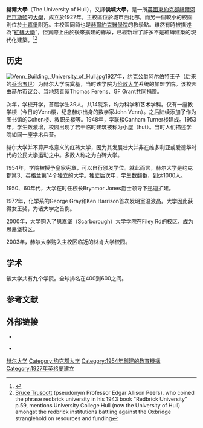 {{Infobox university
|name            =赫尔大学<br>The University of Hull
|image_name      =University of Hull Shield.png
|image_size      =260px
|motto           =''Lampada Ferens''（[[拉丁語|拉丁語]]）
|mottoeng        = Bearing the Torch [of learning]
|established     =1954 年獲大學資格<br /> 1927年赫爾大學學院
|type            =[[公立大學|公立大學]]
|endowment       = £1880萬<ref>{{cite web |url=http://www2.hull.ac.uk/pdf/Statement%20of%20Accounts%202015-16%20(Unsigned).pdf |title=University of Hull Statement of Accounts 2015/16 |publisher=University of Hull |accessdate=2 March 2017 |archive-url=https://web.archive.org/web/20170202050604/http://www2.hull.ac.uk/pdf/Statement%20of%20Accounts%202015-16%20(Unsigned).pdf |archive-date=2017-02-02 |dead-url=yes }}</ref>
|staff           =2,250<ref name="hesa.ac.uk">{{Cite web |url=http://www.hesa.ac.uk/ |title=存档副本 |access-date=2014-01-20 |archive-date=2011-09-24 |archive-url=https://web.archive.org/web/20110924152119/http://m.hesa.ac.uk/uk-he-stats/ |dead-url=no }}</ref>
|faculty         =970<ref name="hesa.ac.uk"/>
|chancellor      =[[弗吉尼亞·伯特梅勒|Baroness Bottomley of Nettlestone]]
|vice_chancellor = Professor Calie Pistorius
|head_label      = [[Visitor|Visitor]]
|head            = [[樞密院議長|The Lord President of the Council]] ''[[ex_officio|ex officio]]''
| students       = {{HESA student population|INSTID=0120}}（{{HESA year}}）<ref name="HESA citation">{{HESA citation}}</ref>
| undergrad      = {{HESA undergraduate population|INSTID=0120}}（{{HESA year}}）<ref name="HESA citation"/>
| postgrad       = {{HESA postgraduate population|INSTID=0120}}（{{HESA year}}）<ref name="HESA citation"/>
|doctoral        =
|profess         =
|city            =[[赫爾河畔京斯頓|赫爾河畔京斯頓]]<br />{{Coord|53.770263|-0.367141|display=inline|region:GB_type:edu|name=Hull campus of University of Hull}}<br /> 士嘉堡<br />{{Coord|54.264430|-0.39650|type:edu_region:GB|name=Scarborough campus of University of Hull}}
|country         =[[英格蘭|英格蘭]]
|campus          =[[都市|都市]]
|colours         = 圍巾顏色，藍色和金色 {{Scarf|start}}
{{Cell3|#010963}}{{Cell|#FFCC00}}{{Cell|#010963}}{{Cell|#FFCC00}}{{Cell3|#010963}}{{Cell|#FFCC00}}{{Cell|#010963}}{{Cell|#FFCC00}}{{Cell3|#010963}}
{{Scarf|end}}
|mascot          =
|nickname        =
|affiliations    =[[GU8|GU8]]
|footnotes       =
|website         =[http://www.hull.ac.uk/ www.hull.ac.uk]
|coor            =
|logo            =[[File:Hull_uni_logo_2010.gif|250px]]
}}{{TA
| G1 = 地名
| G2 = 人名|zh-hk:候城約克醫學院;zh-tw:赫爾約克醫學院
}}
'''赫爾大學'''（The University of Hull），又譯'''侯城大學'''，是一所[[英國|英國]][[東約克郡|東約克郡]][[赫爾河畔京斯頓|赫爾河畔京斯頓]]的[[大學|大學]]，成立於1927年。主校區位於城市西北部，而另一個較小的校園則位於[[士嘉堡|士嘉堡]]附近。主校區同時也是[[赫爾約克醫學院|赫爾約克醫學院]]的教學點。雖然有時被描述為“[[紅磚大學|紅磚大學]]”，但實際上由於後來擴建的緣故，已經新增了許多不是紅磚建築的現代化建築。<ref>{{cite news |url=http://www.independent.co.uk/student/into-university/az-uni-colleges/hull-university-of-458957.html |title=The Independent newspaper, A-Z of universities, 3rd para |publisher=Independent.co.uk |date=13 August 2010 |accessdate=29 May 2011 |location=London |archive-date=2019-03-07 |archive-url=https://web.archive.org/web/20190307054025/https://www.independent.co.uk/student/into-university/az-uni-colleges/hull-university-of-458957.html |dead-url=no }}</ref><ref>[[Bruce_Truscott|Bruce Truscott]] (pseudonym Professor Edgar Allison Peers), who coined the phrase redbrick university in his 1943 book "Redbrick University" p.59, mentions University College Hull (now the University of Hull) amongst the redbrick institutions battling against the Oxbridge stranglehold on resources and funding</ref>

== 历史 ==

[[File:Venn_Building,_University_of_Hull.jpg|thumb]]1927年，[[约克公爵|约克公爵]]阿尔伯特王子（后来的[[乔治五世|乔治五世]]）为赫尔大学院奠基，当时该学院为[[伦敦大学|伦敦大学]]系统的加盟学院。该校园由赫尔市议会、当地慈善家Thomas Ferens、GF Grant共同捐赠。

次年，学校开学，首届学生39人，共14院系，均为科学和艺术学科。仅有一座教学楼（今日的Venn楼，纪念赫尔出身的数学家John Venn）。之后陆续添加了作为图书馆的Cohen楼、教职员楼等。1948年，学联楼Canham Turner楼建成。1953年，学生数激增，校园出现了若干临时建筑被称为小屋（hut）。当时人们描述学院如同一座学术兵营。

赫尔大学并不算严格意义的红砖大学，因为其发展壮大并非在维多利亚或爱德华时代的公民大学运动之中。多数人称之为白砖大学。

1954年，学院被授予皇家宪章，可以自行颁发学位。就此而言，赫尔大学是约克郡第3、英格兰第14个独立的大学。独立后次年，学生数翻番，到达1000人。

1950、60年代，大学在时任校长Brynmor Jones爵士领导下迅速扩建。

1972年，化学系的George Gray和Ken Harrison首次发明室温液晶。大学因此获得女王奖，为诸大学之首例。

2000年，大学购入了思嘉堡（Scarborough）大学学院在Filey Rd的校区，成为思嘉堡校区。

2003年，赫尔大学购入主校区临近的林肯大学校园。

==学术==
{{Infobox UK university rankings
| ARWU_N = 
| ARWU_W =
| QS_N =53
| QS_W =551-600
| THE_N = 52
| THE_W = 401-500
| LINE_1 = 0
| Complete = 63
| The_Guardian = 54
| Times/Sunday_Times = 58
}}
该大学共有九个学院。全球排名在400到600之间。
==参考文献==
{{reflist}}
==外部链接==
{{commons category|University of Hull}}
* {{official website|http://www.hull.ac.uk}}{{en}}

* {{official website|http://www.uohchina.com/}}{{zh}}
{{Utrecht Net}}

{{英國的大學}}
[[Category:赫尔大学|]]
[[Category:约克郡大学|Category:约克郡大学]]
[[Category:1954年創建的教育機構|Category:1954年創建的教育機構]]
[[Category:1927年英格蘭建立|Category:1927年英格蘭建立]]
